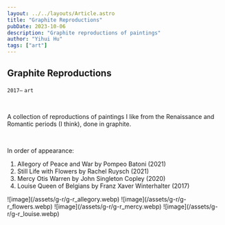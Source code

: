 ```yaml
---
layout: ../../layouts/Article.astro
title: "Graphite Reproductions"
pubDate: 2023-10-06
description: "Graphite reproductions of paintings"
author: "Yihui Hu"
tags: ["art"]
---
```


## Graphite Reproductions

`2017–`
`art`

<br />

A collection of reproductions of paintings I like from the Renaissance and Romantic periods (I think), done in graphite.

<br/>

In order of appearance:
1. Allegory of Peace and War by Pompeo Batoni (2021)
2. Still Life with Flowers by Rachel Ruysch (2021)
3. Mercy Otis Warren by John Singleton Copley (2020)
4. Louise Queen of Belgians by Franz Xaver Winterhalter (2017)

<div className="image-container">
  ![image](/assets/g-r/g-r_allegory.webp)
  ![image](/assets/g-r/g-r_flowers.webp)
  ![image](/assets/g-r/g-r_mercy.webp)
  ![image](/assets/g-r/g-r_louise.webp)
</div>
